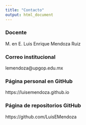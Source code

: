 ```yaml
---
title: "Contacto"
output: html_document
---
```

### Docente
M. en E. Luis Enrique Mendoza Ruiz

### Correo institucional
lemendoza@upgop.edu.mx

### Página personal en GitHub
https://luisemendoza.github.io

### Página de repositorios GitHub
https://github.com/LuisEMendoza
